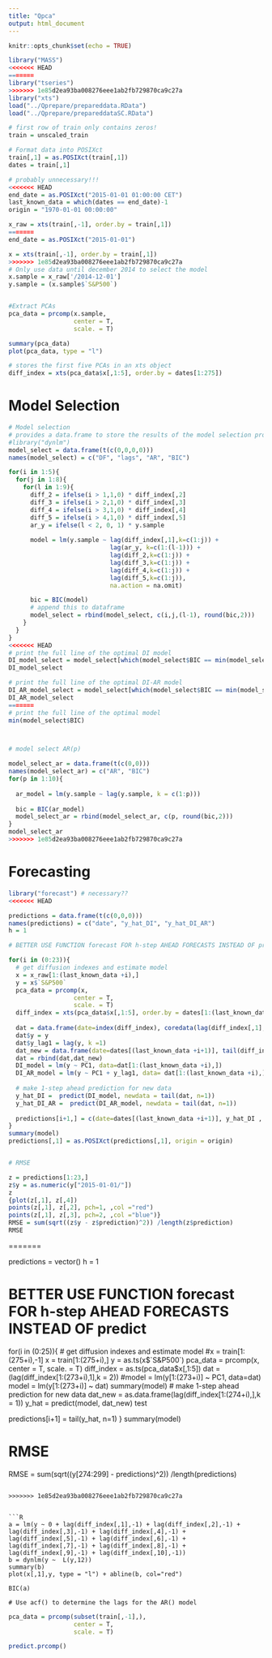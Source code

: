 ```yaml
---
title: "Qpca"
output: html_document
---
```


```r
knitr::opts_chunk$set(echo = TRUE)
```


```r
library("MASS")
<<<<<<< HEAD
=======
library("tseries")
>>>>>>> 1e85d2ea93ba008276eee1ab2fb729870ca9c27a
library("xts")
load("../Qprepare/prepareddata.RData")
load("../Qprepare/prepareddataSC.RData")

# first row of train only contains zeros!
train = unscaled_train

# Format data into POSIXct 
train[,1] = as.POSIXct(train[,1])
dates = train[,1]

# probably unnecessary!!!
<<<<<<< HEAD
end_date = as.POSIXct("2015-01-01 01:00:00 CET")
last_known_data = which(dates == end_date)-1
origin = "1970-01-01 00:00:00"

x_raw = xts(train[,-1], order.by = train[,1])
=======
end_date = as.POSIXct("2015-01-01")

x = xts(train[,-1], order.by = train[,1])
>>>>>>> 1e85d2ea93ba008276eee1ab2fb729870ca9c27a
# Only use data until december 2014 to select the model
x.sample = x_raw['/2014-12-01']
y.sample = (x.sample$`S&P500`)


#Extract PCAs
pca_data = prcomp(x.sample,
                  center = T,
                  scale. = T)

summary(pca_data)
plot(pca_data, type = "l")

# stores the first five PCAs in an xts object
diff_index = xts(pca_data$x[,1:5], order.by = dates[1:275])
```
# Model Selection

```R
# Model selection
# provides a data.frame to store the results of the model selection process
#library("dynlm")
model_select = data.frame(t(c(0,0,0,0)))
names(model_select) = c("DF", "lags", "AR", "BIC")

for(i in 1:5){
  for(j in 1:8){
    for(l in 1:9){
      diff_2 = ifelse(i > 1,1,0) * diff_index[,2] 
      diff_3 = ifelse(i > 2,1,0) * diff_index[,3] 
      diff_4 = ifelse(i > 3,1,0) * diff_index[,4] 
      diff_5 = ifelse(i > 4,1,0) * diff_index[,5]
      ar_y = ifelse(l < 2, 0, 1) * y.sample
     
      model = lm(y.sample ~ lag(diff_index[,1],k=c(1:j)) + 
                            lag(ar_y, k=c(1:(l-1))) +
                            lag(diff_2,k=c(1:j)) +
                            lag(diff_3,k=c(1:j)) +
                            lag(diff_4,k=c(1:j)) +
                            lag(diff_5,k=c(1:j)), 
                            na.action = na.omit)

      bic = BIC(model)
      # append this to dataframe
      model_select = rbind(model_select, c(i,j,(l-1), round(bic,2)))
    }
  }
}
<<<<<<< HEAD
# print the full line of the optimal DI model
DI_model_select = model_select[which(model_select$BIC == min(model_select[model_select$AR == 0,"BIC"])),]
DI_model_select

# print the full line of the optimal DI-AR model
DI_AR_model_select = model_select[which(model_select$BIC == min(model_select[model_select$AR > 0,"BIC"])),]
DI_AR_model_select
=======
# print the full line of the optimal model
min(model_select$BIC)



# model select AR(p)

model_select_ar = data.frame(t(c(0,0)))
names(model_select_ar) = c("AR", "BIC")
for(p in 1:10){
  
  ar_model = lm(y.sample ~ lag(y.sample, k = c(1:p)))
  
  bic = BIC(ar_model)
  model_select_ar = rbind(model_select_ar, c(p, round(bic,2)))
}
model_select_ar
>>>>>>> 1e85d2ea93ba008276eee1ab2fb729870ca9c27a

```

# Forecasting
```R
library("forecast") # necessary??
<<<<<<< HEAD

predictions = data.frame(t(c(0,0,0)))
names(predictions) = c("date", "y_hat_DI", "y_hat_DI_AR")
h = 1

# BETTER USE FUNCTION forecast FOR h-step AHEAD FORECASTS INSTEAD OF predict

for(i in (0:23)){
  # get diffusion indexes and estimate model
  x = x_raw[1:(last_known_data +i),] 
  y = x$`S&P500`
  pca_data = prcomp(x,
                  center = T,
                  scale. = T)
  diff_index = xts(pca_data$x[,1:5], order.by = dates[1:(last_known_data +i)] )
  
  dat = data.frame(date=index(diff_index), coredata(lag(diff_index[,1], k =1)))
  dat$y = y
  dat$y_lag1 = lag(y, k =1)
  dat_new = data.frame(date=dates[(last_known_data +i+1)], tail(diff_index[,1], n = 1),y=NA, y_lag1=tail(dat$y, n = 1), row.names = last_known_data+i+1)
  dat = rbind(dat,dat_new)
  DI_model = lm(y ~ PC1, data=dat[1:(last_known_data +i),])
  DI_AR_model = lm(y ~ PC1 + y_lag1, data= dat[1:(last_known_data +i),])
  
  # make 1-step ahead prediction for new data
  y_hat_DI =  predict(DI_model, newdata = tail(dat, n=1))
  y_hat_DI_AR =  predict(DI_AR_model, newdata = tail(dat, n=1))
  
  predictions[i+1,] = c(date=dates[(last_known_data +i+1)], y_hat_DI , y_hat_DI_AR)
}
summary(model)
predictions[,1] = as.POSIXct(predictions[,1], origin = origin)


# RMSE

z = predictions[1:23,]
z$y = as.numeric(y["2015-01-01/"])
z
{plot(z[,1], z[,4])
points(z[,1], z[,2], pch=1, ,col ="red")
points(z[,1], z[,3], pch=2, ,col ="blue")}
RMSE = sum(sqrt((z$y - z$prediction)^2)) /length(z$prediction)
RMSE


```

=======

predictions = vector()
h = 1

# BETTER USE FUNCTION forecast FOR h-step AHEAD FORECASTS INSTEAD OF predict

for(i in (0:25)){
  # get diffusion indexes and estimate model
  #x = train[1:(275+i),-1]
  x = train[1:(275+i),]
  y = as.ts(x$`S&P500`)
  pca_data = prcomp(x,
                  center = T,
                  scale. = T)
  diff_index = as.ts(pca_data$x[,1:5])
  dat = (lag(diff_index[1:(273+i),1],k = 2))
  #model = lm(y[1:(273+i)] ~ PC1, data=dat)
  model = lm(y[1:(273+i)] ~ dat)
  summary(model)
  # make 1-step ahead prediction for new data
  dat_new = as.data.frame(lag(diff_index[1:(274+i),],k = 1))
  y_hat =  predict(model, dat_new)
  test 
  
  predictions[i+1] = tail(y_hat, n=1)
}
summary(model)

# RMSE
RMSE = sum(sqrt((y[274:299] - predictions)^2)) /length(predictions)

```

>>>>>>> 1e85d2ea93ba008276eee1ab2fb729870ca9c27a


```R
a = lm(y ~ 0 + lag(diff_index[,1],-1) + lag(diff_index[,2],-1) + lag(diff_index[,3],-1) + lag(diff_index[,4],-1) + lag(diff_index[,5],-1) + lag(diff_index[,6],-1) + lag(diff_index[,7],-1) + lag(diff_index[,8],-1) + lag(diff_index[,9],-1) + lag(diff_index[,10],-1))
b = dynlm(y ~  L(y,12))
summary(b)
plot(x[,1],y, type = "l") + abline(b, col="red")

BIC(a)

# Use acf() to determine the lags for the AR() model

```


```r
pca_data = prcomp(subset(train[,-1],),
                  center = T,
                  scale. = T)

predict.prcomp()
```

